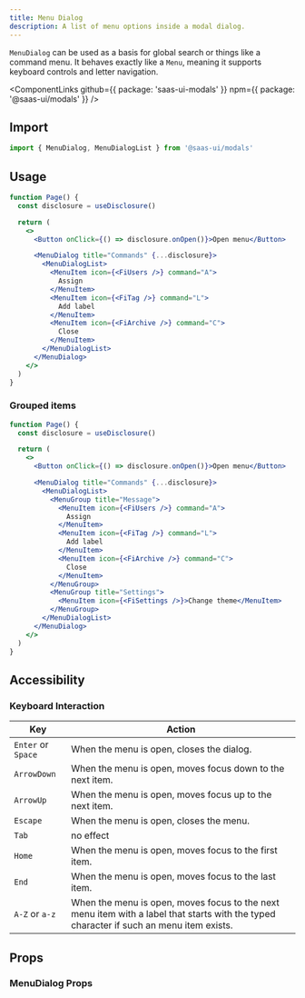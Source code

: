 ```yaml
---
title: Menu Dialog
description: A list of menu options inside a modal dialog.
---
```


`MenuDialog` can be used as a basis for global search or things like a command menu.
It behaves exactly like a `Menu`, meaning it supports keyboard controls and letter navigation.

<ComponentLinks
  github={{ package: 'saas-ui-modals' }}
  npm={{ package: '@saas-ui/modals' }}
/>

## Import

```ts
import { MenuDialog, MenuDialogList } from '@saas-ui/modals'
```

## Usage

```jsx
function Page() {
  const disclosure = useDisclosure()

  return (
    <>
      <Button onClick={() => disclosure.onOpen()}>Open menu</Button>

      <MenuDialog title="Commands" {...disclosure}>
        <MenuDialogList>
          <MenuItem icon={<FiUsers />} command="A">
            Assign
          </MenuItem>
          <MenuItem icon={<FiTag />} command="L">
            Add label
          </MenuItem>
          <MenuItem icon={<FiArchive />} command="C">
            Close
          </MenuItem>
        </MenuDialogList>
      </MenuDialog>
    </>
  )
}
```

### Grouped items

```jsx
function Page() {
  const disclosure = useDisclosure()

  return (
    <>
      <Button onClick={() => disclosure.onOpen()}>Open menu</Button>

      <MenuDialog title="Commands" {...disclosure}>
        <MenuDialogList>
          <MenuGroup title="Message">
            <MenuItem icon={<FiUsers />} command="A">
              Assign
            </MenuItem>
            <MenuItem icon={<FiTag />} command="L">
              Add label
            </MenuItem>
            <MenuItem icon={<FiArchive />} command="C">
              Close
            </MenuItem>
          </MenuGroup>
          <MenuGroup title="Settings">
            <MenuItem icon={<FiSettings />}>Change theme</MenuItem>
          </MenuGroup>
        </MenuDialogList>
      </MenuDialog>
    </>
  )
}
```

## Accessibility

### Keyboard Interaction

| Key                | Action                                                                                                                                  |
| ------------------ | --------------------------------------------------------------------------------------------------------------------------------------- |
| `Enter` or `Space` | When the menu is open, closes the dialog.                                                                                               |
| `ArrowDown`        | When the menu is open, moves focus down to the next item.                                                                               |
| `ArrowUp`          | When the menu is open, moves focus up to the next item.                                                                                 |
| `Escape`           | When the menu is open, closes the menu.                                                                                                 |
| `Tab`              | no effect                                                                                                                               |
| `Home`             | When the menu is open, moves focus to the first item.                                                                                   |
| `End`              | When the menu is open, moves focus to the last item.                                                                                    |
| `A-Z` or `a-z`     | When the menu is open, moves focus to the next menu item with a label that starts with the typed character if such an menu item exists. |

## Props

### MenuDialog Props

<PropsTable of="MenuDialog" />
